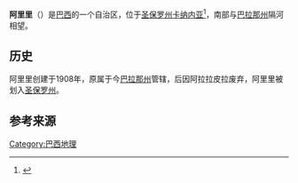 {{Infobox settlement
|official_name          = 阿里里
|native_name            = {{lang|pr|Ariri}}
|other_name             =
|settlement_type        = 自治区
|image_skyline          = 
|imagesize              = 
|image_caption          = 
|pushpin_map            = Brazil
|pushpin_label_position = right
|pushpin_map_caption    = 阿里里位于巴西的位置
|subdivision_type       = 国家
|subdivision_name       = {{flag|Brazil}}
|subdivision_type1       = [[巴西行政区划|州]]
|subdivision_name1       = [[圣保罗州|圣保罗州]]
|subdivision_type2      = 市镇 (巴西)
|subdivision_name2      = [[卡纳内亚|卡纳内亚]]
|leader_title           = 
|leader_name            =
|established_title      = 
|established_date       = 
|area_total_km2         = 
|population_as_of       = 
|population_total       = 
|population_density_km2 =
|blank1_name            = [[柯本气候分类法|气候]]
|blank1_info            = [[副热带湿润气候|副热带湿润气候]]
| timezone               ={{tsl|en|Time in Brazil||巴西时间}}
| utc_offset             = -3
| timezone_DST           =巴西时间
| utc_offset_DST         = -2
|coordinates            = {{coord|25|13|03|S|48|02|26|W|display=inline,title}}
|elevation_m            = 
|postal_code_type       = 
|postal_code            = 
|area_code_type         = 
|area_code              = 
|website                = 
}}

'''阿里里'''（{{lang-pt|Ariri}}）是[[巴西|巴西]]的一个自治区，位于[[圣保罗州|圣保罗州]][[卡纳内亚|卡纳内亚]]<ref>{{cite web|url=ftp://geoftp.ibge.gov.br/organizacao_do_territorio/estrutura_territorial/divisao_territorial/2015/|title=Divisão Territorial do Brasil|data=|access-data=|publisher=IBGE - Instituto Brasileiro de Geografia e Estatística|ultimo=|primeiro=|access-date=2021-01-24|archive-date=2017-12-16|archive-url=https://web.archive.org/web/20171216013851/ftp://geoftp.ibge.gov.br/organizacao_do_territorio/estrutura_territorial/divisao_territorial/2015/|dead-url=no}}</ref>，南部与[[巴拉那州|巴拉那州]]隔河相望。

==历史==
阿里里创建于1908年，原属于今[[巴拉那州|巴拉那州]]{{tsl|pt|Ararapira||阿拉拉皮拉}}管辖，后因阿拉拉皮拉废弃，阿里里被划入[[圣保罗州|圣保罗州]]。

==参考来源==
{{reflist}}

{{southAm-geo-stub}}

[[Category:巴西地理|Category:巴西地理]]